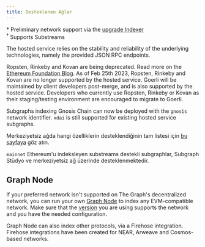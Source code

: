 ```yaml
---
title: Desteklenen Ağlar
---
```




<SupportedNetworksTable networks={props.networks} />

\* Preliminary network support via the [upgrade Indexer](https://thegraph.com/blog/upgrade-indexer/)  
&#8288;<sup>†</sup> Supports Substreams

The hosted service relies on the stability and reliability of the underlying technologies, namely the provided JSON RPC endpoints.

Ropsten, Rinkeby and Kovan are being deprecated. Read more on the [Ethereum Foundation Blog](https://blog.ethereum.org/2022/06/21/testnet-deprecation). As of Feb 25th 2023, Ropsten, Rinkeby and Kovan are no longer supported by the hosted service. Goerli will be maintained by client developers post-merge, and is also supported by the hosted service. Developers who currently use Ropsten, Rinkeby or Kovan as their staging/testing environment are encouraged to migrate to Goerli.

Subgraphs indexing Gnosis Chain can now be deployed with the `gnosis` network identifier. `xdai` is still supported for existing hosted service subgraphs.

Merkeziyetsiz ağda hangi özelliklerin desteklendiğinin tam listesi için [bu sayfaya](https://github.com/graphprotocol/indexer/blob/main/docs/feature-support-matrix.md) göz atın.

`mainnet` Ethereum'u indeksleyen substreams destekli subgraphlar, Subgraph Stüdyo ve merkeziyetsiz ağ üzerinde desteklenmektedir.

## Graph Node

If your preferred network isn't supported on The Graph's decentralized network, you can run your own [Graph Node](https://github.com/graphprotocol/graph-node) to index any EVM-compatible network. Make sure that the [version](https://github.com/graphprotocol/graph-node/releases) you are using supports the network and you have the needed configuration.

Graph Node can also index other protocols, via a Firehose integration. Firehose integrations have been created for NEAR, Arweave and Cosmos-based networks.
